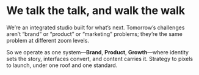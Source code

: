 
# We talk the talk, and walk the walk

We’re an integrated studio built for what’s next. Tomorrow’s challenges aren’t “brand” or “product” or “marketing” problems; they’re the same problem at different zoom levels.

So we operate as one system—**Brand**, **Product**, **Growth**—where identity sets the story, interfaces convert, and content carries it. Strategy to pixels to launch, under one roof and one standard.

<WorkCatalog />
